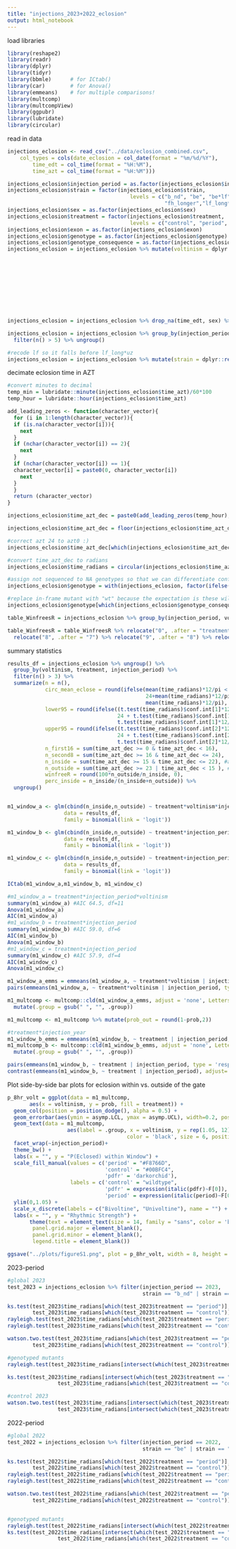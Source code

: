 ```yaml
---
title: "injections_2023+2022_eclosion"
output: html_notebook
---
```


load libraries

```r
library(reshape2)
library(readr)
library(dplyr)
library(tidyr)
library(bbmle)      # for ICtab()
library(car)        # for Anova()
library(emmeans)    # for multiple comparisons!
library(multcomp)
library(multcompView)
library(ggpubr)
library(lubridate)
library(circular)

```

read in data
```r
injections_eclosion <- read_csv("../data/eclosion_combined.csv", 
    col_types = cols(date_eclosion = col_date(format = "%m/%d/%Y"), 
        time_edt = col_time(format = "%H:%M"), 
        time_azt = col_time(format = "%H:%M")))

injections_eclosion$injection_period = as.factor(injections_eclosion$injection_period)
injections_eclosion$strain = factor(injections_eclosion$strain,
                                       levels = c("b_nd", "be", "be*lf", "bz", "lf_short", "fh_mid",
                                                  "fh_longer","lf_long*uz", "uz"))
injections_eclosion$sex = as.factor(injections_eclosion$sex)
injections_eclosion$treatment = factor(injections_eclosion$treatment,
                                       levels = c("control", "period", "pdfr"))
injections_eclosion$exon = as.factor(injections_eclosion$exon)
injections_eclosion$genotype = as.factor(injections_eclosion$genotype)
injections_eclosion$genotype_consequence = as.factor(injections_eclosion$genotype_consequence)
injections_eclosion = injections_eclosion %>% mutate(voltinism = dplyr::recode(strain,
                                                                               "b_nd" = 'bivoltine',
                                                                               "be" = 'bivoltine',
                                                                               "be*lf" = 'bivoltine',
                                                                               "bz" = 'bivoltine',
                                                                               "lf_short" = 'bivoltine',
                                                                               "fh_mid" = 'bivoltine',
                                                                               "fh_longer" = 'univoltine',
                                                                               "lf_long*uz" = 'univoltine',
                                                                               "uz" = 'univoltine'))

injections_eclosion = injections_eclosion %>% drop_na(time_edt, sex) %>% filter(strain != "be*lf" & strain != "fh_mid", injection_period != 2021) %>% droplevels()

injections_eclosion = injections_eclosion %>% group_by(injection_period, treatment, strain) %>%
  filter(n() > 5) %>% ungroup()

#recode lf so it falls before lf_long*uz
injections_eclosion = injections_eclosion %>% mutate(strain = dplyr::recode(strain,lf_short = "lf"))

```

decimate eclosion time in AZT
```r
#convert minutes to decimal
temp_min = lubridate::minute(injections_eclosion$time_azt)/60*100
temp_hour = lubridate::hour(injections_eclosion$time_azt)

add_leading_zeros <- function(character_vector){
  for (i in 1:length(character_vector)){
  if (is.na(character_vector[i])){
    next
  }
  if (nchar(character_vector[i]) == 2){
    next
  }
  if (nchar(character_vector[i]) == 1){
  character_vector[i] = paste0(0, character_vector[i])
    next
  }
  }
  return (character_vector)
}

injections_eclosion$time_azt_dec = paste0(add_leading_zeros(temp_hour), ".", add_leading_zeros(temp_min)) %>% as.numeric()

injections_eclosion$time_azt_dec = floor(injections_eclosion$time_azt_dec)

#correct azt 24 to azt0 :)
injections_eclosion$time_azt_dec[which(injections_eclosion$time_azt_dec == 24)] <- 0

#convert time_azt_dec to radians
injections_eclosion$time_radians = circular(injections_eclosion$time_azt_dec/24*2*pi,units = "radians")

#assign not sequenced to NA genotypes so that we can differentiate confirmed mutants in plots
injections_eclosion$genotype = with(injections_eclosion, factor(ifelse(is.na(genotype), "not_sequenced", paste(genotype)), levels = c(levels(genotype), "not_sequenced")))

#replace in-frame mutant with "wt" because the expectation is these will behave normally 
injections_eclosion$genotype[which(injections_eclosion$genotype_consequence == "non_frameshift")] <- "wt"

table_WinfreesR = injections_eclosion %>% group_by(injection_period, voltinism, treatment) %>% count(time_azt_dec) %>% pivot_wider(names_from = time_azt_dec, values_from=n)

table_WinfreesR = table_WinfreesR %>% relocate("0", .after = "treatment")%>% relocate("1", .after = "0") %>% relocate("2", .after = "1") %>% relocate("6", .after = "5") %>%
  relocate("8", .after = "7") %>% relocate("9", .after = "8") %>% relocate("10", .after = "9") %>%  relocate("11", .after = "10") %>% relocate("12", .after = "11") %>% relocate("23", .after = "22")

```

summary statistics
```r
results_df = injections_eclosion %>% ungroup() %>% 
  group_by(voltinism, treatment, injection_period) %>% 
  filter(n() > 3) %>%
  summarize(n = n(),
            circ_mean_eclose = round(ifelse(mean(time_radians)*12/pi < 0,
                                            24+mean(time_radians)*12/pi,
                                            mean(time_radians)*12/pi), 1),
            lower95 = round(ifelse((t.test(time_radians)$conf.int[1]*12/pi) < 0,
                                   24 + t.test(time_radians)$conf.int[1]*12/pi,
                                   t.test(time_radians)$conf.int[1]*12/pi), 1),
            upper95 = round(ifelse((t.test(time_radians)$conf.int[2]*12/pi) < 0,
                                   24 + t.test(time_radians)$conf.int[2]*12/pi,
                                   t.test(time_radians)$conf.int[2]*12/pi), 1),
            n_first16 = sum(time_azt_dec >= 0 & time_azt_dec < 16),
            n_second8 = sum(time_azt_dec >= 16 & time_azt_dec <= 24),
            n_inside = sum(time_azt_dec >= 15 & time_azt_dec <= 22), #azt15 through azt22
            n_outside = sum(time_azt_dec >= 23 | time_azt_dec < 15 ), #azt23 through azt14
            winfreeR = round(100*n_outside/n_inside, 0),
            perc_inside = n_inside/(n_inside+n_outside)) %>% 
  ungroup()


m1_window_a <- glm(cbind(n_inside,n_outside) ~ treatment*voltinism*injection_period, 
                  data = results_df, 
                  family = binomial(link = 'logit'))

m1_window_b <- glm(cbind(n_inside,n_outside) ~ treatment*injection_period, 
                  data = results_df, 
                  family = binomial(link = 'logit'))

m1_window_c <- glm(cbind(n_inside,n_outside) ~ treatment+injection_period, 
                  data = results_df, 
                  family = binomial(link = 'logit'))

ICtab(m1_window_a,m1_window_b, m1_window_c)

#m1_window_a = treatment*injection_period*voltinism
summary(m1_window_a) #AIC 64.5, df=11
Anova(m1_window_a)
AIC(m1_window_a)
#m1_window_b = treatment*injection_period
summary(m1_window_b) #AIC 59.0, df=6
AIC(m1_window_b)
Anova(m1_window_b)
#m1_window_c = treatment+injection_period
summary(m1_window_c) #AIC 57.9, df=4
AIC(m1_window_c)
Anova(m1_window_c)

m1_window_a_emms = emmeans(m1_window_a, ~ treatment*voltinism | injection_period, type = 'response')
pairs(emmeans(m1_window_a, ~ treatment*voltinism | injection_period, type = 'response'), adjust='none')

m1_multcomp <- multcomp::cld(m1_window_a_emms, adjust = 'none', Letters = letters, decreasing=TRUE, by = c('injection_period')) %>%
  mutate(.group = gsub(" ", "", .group))

m1_multcomp <- m1_multcomp %>% mutate(prob_out = round(1-prob,2))

#treatment*injection_year
m1_window_b_emms = emmeans(m1_window_b, ~ treatment | injection_period, type = 'response')
m1_multcomp_b <- multcomp::cld(m1_window_b_emms, adjust = 'none', Letters = letters, decreasing=TRUE, by = c('injection_period')) %>%
  mutate(.group = gsub(" ", "", .group))

pairs(emmeans(m1_window_b, ~ treatment | injection_period, type = 'response'), adjust='none')
contrast(emmeans(m1_window_b, ~ treatment | injection_period), adjust='none')

```


Plot side-by-side bar plots for eclosion within vs. outside of the gate

```r
p_8hr_volt = ggplot(data = m1_multcomp,
       aes(x = voltinism, y = prob, fill = treatment)) +
  geom_col(position = position_dodge(), alpha = 0.5) +
  geom_errorbar(aes(ymin = asymp.LCL, ymax = asymp.UCL), width=0.2, position = position_dodge(0.9))+
  geom_text(data = m1_multcomp,
                   aes(label = .group, x = voltinism, y = rep(1.05, 12)),
                                      color = 'black', size = 6, position = position_dodge(0.9)) + facet_wrap(~injection_period) +
  facet_wrap(~injection_period)+
  theme_bw() +
  labs(x = "", y = "P(Eclosed) within Window") +
  scale_fill_manual(values = c('period' = "#F8766D",
                               'control' = "#00BFC4",
                               'pdfr' = 'darkorchid'),
                    labels = c('control' = "wildtype",
                               'pdfr' = expression(italic(pdfr)~F[0]),
                               'period' = expression(italic(period)~F[0]))) +
  ylim(0,1.05) +
  scale_x_discrete(labels = c("Bivoltine", "Univoltine"), name = "") +
  labs(x = "", y = "Rhythmic Strength") +
       theme(text = element_text(size = 14, family = "sans", color = 'black'),
        panel.grid.major = element_blank(),
        panel.grid.minor = element_blank(),
        legend.title = element_blank())

ggsave("../plots/figureS1.png", plot = p_8hr_volt, width = 8, height = 4, dpi = 800, bg = 'white')

```

2023-period
```r
#global 2023
test_2023 = injections_eclosion %>% filter(injection_period == 2023,
                                           strain == "b_nd" | strain == "lf_long*uz" | strain == 'bz' | strain == 'lf') %>% dplyr::select(injection_period, strain, treatment, genotype, time_radians, time_azt_dec, voltinism)

ks.test(test_2023$time_radians[which(test_2023$treatment == "period")],
        test_2023$time_radians[which(test_2023$treatment == "control")])
rayleigh.test(test_2023$time_radians[which(test_2023$treatment == "period")])
rayleigh.test(test_2023$time_radians[which(test_2023$treatment == "control")])

watson.two.test(test_2023$time_radians[which(test_2023$treatment == "period")],
        test_2023$time_radians[which(test_2023$treatment == "control")])

#genotyped mutants
rayleigh.test(test_2023$time_radians[intersect(which(test_2023$treatment == "period"), which(test_2023$genotype == 'mutant'))])

ks.test(test_2023$time_radians[intersect(which(test_2023$treatment == "period"), which(test_2023$genotype == 'mutant'))],
                test_2023$time_radians[which(test_2023$treatment == "control")])

#control 2023
watson.two.test(test_2023$time_radians[intersect(which(test_2023$treatment == "control"), which(test_2023$voltinism == 'bivoltine'))],
                test_2023$time_radians[intersect(which(test_2023$treatment == "control"), which(test_2023$voltinism == 'univoltine'))])

```

2022-period
```r
#global 2022
test_2022 = injections_eclosion %>% filter(injection_period == 2022,
                                           strain == "be" | strain == "uz" ) %>% dplyr::select(injection_period, strain, treatment, genotype, time_radians, time_azt_dec, voltinism)

ks.test(test_2022$time_radians[which(test_2022$treatment == "period")],
        test_2022$time_radians[which(test_2022$treatment == "control")])
rayleigh.test(test_2022$time_radians[which(test_2022$treatment == "period")])
rayleigh.test(test_2022$time_radians[which(test_2022$treatment == "control")])

watson.two.test(test_2022$time_radians[which(test_2022$treatment == "period")],
        test_2022$time_radians[which(test_2022$treatment == "control")])


#genotyped mutants
rayleigh.test(test_2022$time_radians[intersect(which(test_2022$treatment == "period"), which(test_2022$genotype == 'mutant'))])
ks.test(test_2022$time_radians[intersect(which(test_2022$treatment == "period"), which(test_2022$genotype == 'mutant'))],
                test_2022$time_radians[which(test_2022$treatment == "control")])

```